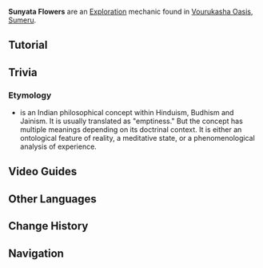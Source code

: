 {{Terminology Infobox
|image     = Sunyata Flower.png
|type      = Exploration
|region    = Sumeru
|subregion = Girdle of the Sands
|area      = Realm of Farakhkert
|subarea   = Vourukasha Oasis
}}
'''Sunyata Flowers''' are an [[Exploration]] mechanic found in [[Vourukasha Oasis]], [[Sumeru]].

==Tutorial==
{{Tutorial|Sunyata Flowers}}

==Trivia==
===Etymology===
* {{Lang|{{W|Śūnyatā}}|sa=शून्यता}} is an Indian philosophical concept within Hinduism, Budhism and Jainism. It is usually translated as "emptiness." But the concept has multiple meanings depending on its doctrinal context. It is either an ontological feature of reality, a meditative state, or a phenomenological analysis of experience.

==Video Guides==
{{EVT
|video1   = https://youtu.be/wNC0zMgUzIU
|caption1 = Sunyata Flower: The Sea of Fertility Achievement
}}

==Other Languages==
{{Other Languages
|en      = Sunyata Flower
|zhs     = 「净觉花」
|zhs_rm  = 
|zht     = 「淨覺花」
|zht_rm  = 
|zh_tl   = 
|ja      = 「シューニャター花」
|ja_rm   = "Shuunyataa Hana"
|ja_tl   = "Sunyata Flower"
|ko      = 「순야타 꽃」
|ko_tl   = "Sunyata Flower"
|es      = Flor shuniata
|es_tl   = Sunyata Flower
|fr      = Fleur de la sunyata
|fr_tl   = Sunyata Flower
|ru      = Цветок шуньяты
|ru_tl   = Sunyata Flower
|th      = "ดอก Sunyata"
|th_rm   = 
|th_tl   = 
|vi      = Hoa Sunyata
|vi_tl   = 
|de      = „Sunyata-Blume“
|de_tl   = Sunyata Flower
|id      = Bunga Sunyata
|id_tl   = Sunyata Flower
|pt      = Flores Sunyata
|pt_tl   = 
|tr      = Sunyata Çiçeği
|tr_tl   = Sunyata Flower
|it      = Fiori di Sunyata
|it_tl   = 
}}

==Change History==
{{Change History|3.6}}

==Navigation==
{{Exploration Navbox|Sumeru}}